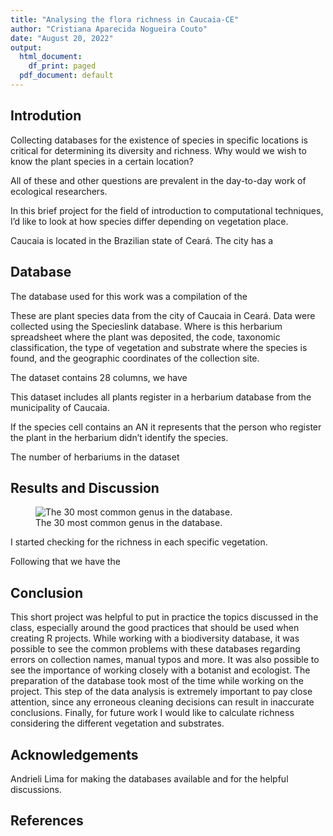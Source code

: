 ```yaml
---
title: "Analysing the flora richness in Caucaia-CE"
author: "Cristiana Aparecida Nogueira Couto"
date: "August 20, 2022"
output:
  html_document:
    df_print: paged
  pdf_document: default
---
```


## Introdution
Collecting databases for the existence of species in specific locations is critical for determining its diversity and richness. Why would we wish to know the plant species in a certain location?

All of these and other questions are prevalent in the day-to-day work of ecological researchers.

In this brief project for the field of introduction to computational techniques, I'd like to look at how species differ depending on vegetation place.

Caucaia is located in the Brazilian state of Ceará. The city has a

## Database
The database used for this work was a compilation of the 


These are plant species data from the city of Caucaia in Ceará. Data were collected using the Specieslink database. Where is this herbarium spreadsheet where the plant was deposited, the code, taxonomic classification, the type of vegetation and substrate where the species is found, and the geographic coordinates of the collection site. 

The dataset contains 28 columns, we have 

This dataset includes all plants register in a herbarium database from the municipality of Caucaia.

If the species cell contains an AN it represents that the person who register the plant in the herbarium didn't identify the species.

The number of herbariums in the dataset

## Results and Discussion

![The 30 most common genus in the database.](../figs/04_richness_by_genus.png)

I started checking for the richness in each specific vegetation. 

Following that we have the 


## Conclusion
This short project was helpful to put in practice the topics discussed in the class, especially around the good practices that should be used when creating R projects. While working with a biodiversity database, it was possible to see the common problems with these databases regarding errors on collection names, manual typos and more. It was also possible to see the importance of working closely with a botanist and ecologist. The preparation of the database took most of the time while working on the project. This step of the data analysis is extremely important to pay close attention, since any erroneous cleaning decisions can result in inaccurate conclusions. Finally, for future work I would like to calculate richness considering the different vegetation and substrates. 

## Acknowledgements
Andrieli Lima for making the databases available and for the helpful discussions.

## References
<div id="refs"> </div>
